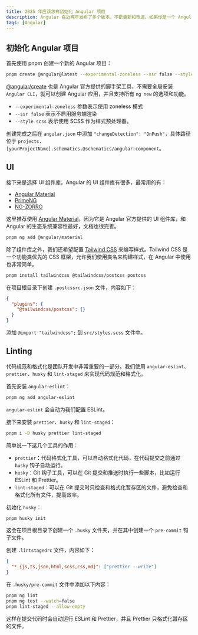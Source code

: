 ```yaml
---
title: 2025 年应该怎样初始化 Angular 项目
description: Angular 在近两年发布了多个版本，不断更新和改进。如果你是一个 Angular 开发者，你可能会发现 Angular 的生态系统变得越来越庞大，新的工具和技术层出不穷。那么，如果你要开始一个新的 Angular 项目，你应该使用哪些工具和技术呢？
tags: [Angular]
---
```


## 初始化 Angular 项目

首先使用 pnpm 创建一个新的 Angular 项目：

```bash
pnpm create @angular@latest --experimental-zoneless --ssr false --style scss [yourProjectName]
```

[@angular/create](https://github.com/angular/angular-cli/tree/main/packages/angular/create) 也是 Angular 官方提供的脚手架工具，不需要全局安装 `Angular CLI`，就可以创建 Angular 应用，并且支持所有 `ng new` 的选项和功能。

- `--experimental-zoneless` 参数表示使用 zoneless 模式
- `--ssr false` 表示不启用服务端渲染
- `--style scss` 表示使用 SCSS 作为样式预处理器。

创建完成之后在 `angular.json` 中添加 `"changeDetection": "OnPush"`，具体路径位于 `projects.[yourProjectName].schematics.@schematics/angular:component`。

## UI

接下来是选择 UI 组件库。Angular 的 UI 组件库有很多，最常用的有：

- [Angular Material](https://material.angular.io/)
- [PrimeNG](https://www.primefaces.org/primeng/)
- [NG-ZORRO](https://ng.ant.design/)

这里推荐使用 [Angular Material](https://material.angular.dev/)，因为它是 Angular 官方提供的 UI 组件库，和 Angular 的生态系统兼容性最好，文档也很完善。

```bash
pnpm ng add @angular/material
```

除了组件库之外，我们还希望配置 [Tailwind CSS](https://tailwindcss.com/docs/installation/framework-guides/angular) 来编写样式。Tailwind CSS 是一个功能类优先的 CSS 框架，允许我们使用类名来构建样式，在 Angular 中使用也非常简单。

```bash
pnpm install tailwindcss @tailwindcss/postcss postcss
```

在项目根目录下创建 `.postcssrc.json` 文件，内容如下：

```json
{
  "plugins": {
    "@tailwindcss/postcss": {}
  }
}
```

添加 `@import "tailwindcss";` 到 `src/styles.scss` 文件中。

## Linting

代码规范和格式化是团队开发中非常重要的一部分。我们使用 `angular-eslint`、`prettier`、`husky` 和 `lint-staged` 来实现代码规范和格式化。

首先安装 `angular-eslint`：

```bash
pnpm ng add angular-eslint
```

`angular-eslint` 会自动为我们配置 ESLint。

接下来安装 `prettier`、`husky` 和 `lint-staged`：

```bash
pnpm i -D husky prettier lint-staged
```

简单说一下这几个工具的作用：

- `prettier`：代码格式化工具，可以自动格式化代码，在代码提交之前通过 `husky` 钩子自动运行。
- `husky`：Git 钩子工具，可以在 Git 提交和推送时执行一些脚本，比如运行 ESLint 和 Prettier。
- `lint-staged`：可以在 Git 提交时只检查和格式化暂存区的文件，避免检查和格式化所有文件，提高效率。

初始化 `husky`：

```bash
pnpm husky init
```

这会在项目根目录下创建一个 `.husky` 文件夹，并在其中创建一个 `pre-commit` 钩子文件。

创建 `.lintstagedrc` 文件，内容如下：

```json
{
  "*.{js,ts,json,html,scss,css,md}": ["prettier --write"]
}
```

在 `.husky/pre-commit` 文件中添加以下内容：

```bash
pnpm ng lint
pnpm ng test --watch=false
pnpm lint-staged --allow-empty
```

这样在提交代码时会自动运行 ESLint 和 Prettier，并且 Prettier 只格式化暂存区的文件。

